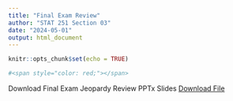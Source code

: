 ```yaml
---
title: "Final Exam Review"
author: "STAT 251 Section 03"
date: "2024-05-01"
output: html_document
---
```


```r
knitr::opts_chunk$set(echo = TRUE)

#<span style="color: red;"></span>
```





Download Final Exam Jeopardy Review PPTx Slides
<a href="./Final_Exam_Review_with_answers.pptx">Download File</a>










